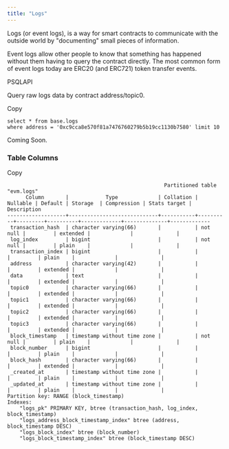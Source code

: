 ```yaml
---
title: "Logs"
---
```


Logs (or event logs), is a way for smart contracts to communicate with the outside world by "documenting" small pieces of information.

Event logs allow other people to know that something has happened without them having to query the contract directly. The most common form of event logs today are ERC20 (and ERC721) token transfer events.

PSQLAPI

Query raw logs data by contract address/topic0.

Copy

```
select * from base.logs 
where address = '0xc9cca8e570f81a7476760279b5b19cc1130b7580' limit 10
```

Coming Soon.

### Table Columns

Copy

```
                                                   Partitioned table "evm.logs"
      Column       |            Type             | Collation | Nullable | Default | Storage  | Compression | Stats target | Description
-------------------+-----------------------------+-----------+----------+---------+----------+-------------+--------------+-------------
 transaction_hash  | character varying(66)       |           | not null |         | extended |             |              |
 log_index         | bigint                      |           | not null |         | plain    |             |              |
 transaction_index | bigint                      |           |          |         | plain    |             |              |
 address           | character varying(42)       |           |          |         | extended |             |              |
 data              | text                        |           |          |         | extended |             |              |
 topic0            | character varying(66)       |           |          |         | extended |             |              |
 topic1            | character varying(66)       |           |          |         | extended |             |              |
 topic2            | character varying(66)       |           |          |         | extended |             |              |
 topic3            | character varying(66)       |           |          |         | extended |             |              |
 block_timestamp   | timestamp without time zone |           | not null |         | plain    |             |              |
 block_number      | bigint                      |           |          |         | plain    |             |              |
 block_hash        | character varying(66)       |           |          |         | extended |             |              |
 _created_at       | timestamp without time zone |           |          |         | plain    |             |              |
 _updated_at       | timestamp without time zone |           |          |         | plain    |             |              |
Partition key: RANGE (block_timestamp)
Indexes:
    "logs_pk" PRIMARY KEY, btree (transaction_hash, log_index, block_timestamp)
    "logs_address_block_timestamp_index" btree (address, block_timestamp DESC)
    "logs_block_index" btree (block_number)
    "logs_block_timestamp_index" btree (block_timestamp DESC)
```


